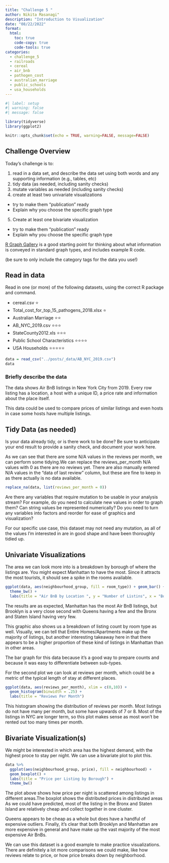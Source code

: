 ```yaml
---
title: "Challenge 5 "
author: Nikita Masanagi"
description: "Introduction to Visualization"
date: "08/22/2022"
format:
  html:
    toc: true
    code-copy: true
    code-tools: true
categories:
  - challenge_5
  - railroads
  - cereal
  - air_bnb
  - pathogen_cost
  - australian_marriage
  - public_schools
  - usa_households
---
```


```r
#| label: setup
#| warning: false
#| message: false

library(tidyverse)
library(ggplot2)

knitr::opts_chunk$set(echo = TRUE, warning=FALSE, message=FALSE)
```

## Challenge Overview

Today's challenge is to:

1)  read in a data set, and describe the data set using both words and any supporting information (e.g., tables, etc)
2)  tidy data (as needed, including sanity checks)
3)  mutate variables as needed (including sanity checks)
4)  create at least two univariate visualizations
   - try to make them "publication" ready
   - Explain why you choose the specific graph type
5)  Create at least one bivariate visualization
   - try to make them "publication" ready
   - Explain why you choose the specific graph type

[R Graph Gallery](https://r-graph-gallery.com/) is a good starting point for thinking about what information is conveyed in standard graph types, and includes example R code.

(be sure to only include the category tags for the data you use!)

## Read in data

Read in one (or more) of the following datasets, using the correct R package and command.

-   cereal.csv ⭐
-   Total_cost_for_top_15_pathogens_2018.xlsx ⭐
-   Australian Marriage ⭐⭐ 
-   AB_NYC_2019.csv ⭐⭐⭐
-   StateCounty2012.xls ⭐⭐⭐
-   Public School Characteristics ⭐⭐⭐⭐ 
-   USA Households ⭐⭐⭐⭐⭐

```r
data = read_csv("../posts/_data/AB_NYC_2019.csv")
data
```

### Briefly describe the data

The data shows Air BnB listings in New York City from 2019. Every row listing has a location, a host with a unique ID, a price rate and information about the place itself.

This data could be used to compare prices of similar listings and even hosts in case some hosts have multiple listings.

## Tidy Data (as needed)

Is your data already tidy, or is there work to be done? Be sure to anticipate your end result to provide a sanity check, and document your work here.

As we can see that there are some N/A values in the reviews per month, we can perform some tidying.We can replace the reviews_per_month N/A values with 0 as there are no reviews yet.
There are also manually entered N/A values in the “data of last review” column, but these are fine to keep in as there actually is no data available.


```r
replace_na(data, list(reviews_per_month = 0))

```

Are there any variables that require mutation to be usable in your analysis stream? For example, do you need to calculate new values in order to graph them? Can string values be represented numerically? Do you need to turn any variables into factors and reorder for ease of graphics and visualization?

For our specific use case, this dataset may not need any mutation, as all of the values I’m interested in are in good shape and have been thoroughly tidied up.


## Univariate Visualizations

The area we can look more into is a breakdown by borough of where the listings are. You might expect Manhattan to have the most.
Since it attracts the most tourists, it should see a spike in the rooms available.

```r
ggplot(data, aes(neighbourhood_group, fill = room_type)) + geom_bar() +
  theme_bw() +
  labs(title = "Air BnB by Location ", y = "Number of Listins", x = "Borough")
```
The results are as expected, Manhattan has the most Air BnB listings, but Brooklyn is a very close second with Queens having a few and the Bronx and Staten Island having very few.

This graphic also shows us a breakdown of listing count by room type as well. Visually, we can tell that Entire Homes/Apartments make up the majority of listings, but another interesting takeaway here in that there appears to be a higher proportion of these kind of listings in Manhattan than in other areas.

The bar graph for this data because it’s a good way to prepare counts and because it was easy to differentiate between sub-types.


For the second plot we can look at reviews per month, which could be a metric of the typical length of stay at different places.

```r
ggplot(data, aes(reviews_per_month), xlim = c(0,10)) + 
  geom_histogram(binwidth = .25) + 
  labs(title = "Reviews Per Month")
```
This histogram showing the distribution of reviews per month. Most listings do not have many per month, but some have upwards of 7 or 8. Most of the listings in NYC are longer term, so this plot makes sense as most won’t be rented out too many times per month.

## Bivariate Visualization(s)

We might be interested in which area has the highest demand, with the highest proce to stay per night.
We can use a bivariate plot to plot this.

```r
data %>%
  ggplot(aes(neighbourhood_group, price), fill = neighbourhood) + 
  geom_boxplot() + 
  labs(title = "Price per Listing by Borough") + 
  theme_bw()
```

The plot above shows how price per night is scattered among listings in different areas.The boxplot shows the distributed prices in distributed areas 
As we could have predicted, most of the listing in the Bronx and Staten Island are relatively cheap and collect together in one cluster. 

Queens appears to be cheap as a whole but does have a handful of expensive outliers. Finally, it’s clear that both Brooklyn and Manhattan are more expensive in general and have make up the vast majority of the most expensive Air BnBs.

We can use this dataset is a good example to make practice visualizations.
There are definitely a lot more comparisons we could make, like how reviews relate to price, or how price breaks down by neighborhood.
